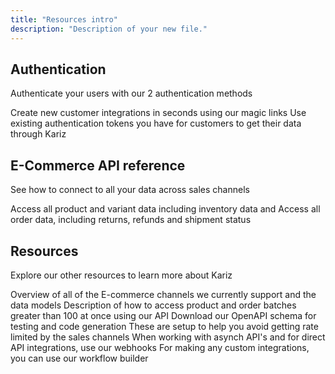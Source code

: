 ```yaml
---
title: "Resources intro"
description: "Description of your new file."
---
```


## Authentication

Authenticate your users with our 2 authentication methods

<CardGroup cols={2}>
  <Card title="Magic Link" icon="link" href="https://mintlify.com/docs/quickstart">
    Create new customer integrations in seconds using our magic links
  </Card>

  <Card title="User Token" icon="code" href="https://mintlify.com/docs/development">
    Use existing authentication tokens you have for customers to get their data through Kariz
  </Card>
</CardGroup>

## E-Commerce API reference&#x20;

See how to connect to all your data across sales channels&#x20;

<CardGroup cols={2}>
  <Card title="Products & Inventory" icon="shirt" href="https://mintlify.com/docs/settings/global">
    Access all product and variant data including inventory data and&#x20;
  </Card>

  <Card title="Orders" icon="receipt" href="https://mintlify.com/docs/api-playground/openapi">
    Access all order data, including returns, refunds and shipment status
  </Card>
</CardGroup>

## Resources

Explore our other resources to learn more about Kariz

<CardGroup cols={2}>
  <Card title="Supported Channels" icon="store" href="https://runkariz.com/integrations">
    Overview of all of the E-commerce channels we currently support and the data models
  </Card>

  <Card title="Pagination" icon="page" href="https://mintlify.com/docs/api-playground/openapi">
    Description of how to access product and order batches greater than 100 at once using our API
  </Card>

  <Card title="Open API Schema" icon="code" href="/api-reference/openapi.json">
    Download our OpenAPI schema for testing and code generation
  </Card>

  <Card title="Rate limits" icon="clock">
    These are setup to help you avoid getting rate limited by the sales channels
  </Card>

  <Card title="Webhooks" icon="webhook">
    When working with asynch API's and for direct API integrations, use our webhooks
  </Card>

  <Card title="Workflow Builder" icon="square-code">
    For making any custom integrations, you can use our workflow builder
  </Card>
</CardGroup>